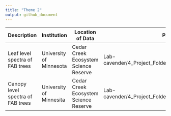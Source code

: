 ---
title: "Theme 2"
output: github_document
---

|Description|Institution|Location of Data|Path to Data|Server|
|-----------|-----------|----------------|-------------------|
|Leaf level spectra of FAB trees|University of Minnesota|Cedar Creek Ecosystem Science Reserve|Lab-cavender/4_Project_Folders/Cedar_Creek/FAB2/Data/Spectra|UMN CBS shared drive|
|Canopy level spectra of FAB trees|University of Minnesita|Cedar Creek Ecosystem Science Reserve|Lab-cavender/4_Project_Folders/Cedar_Creek/FAB2/Data/spectra|UMN CVS shared drive|